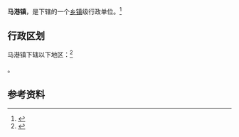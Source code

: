 {{中国乡级行政区|42/12/22/108/000}}

'''马港镇'''，是{{PRC admin/fullname|42/12/22/108/000|3}}下辖的一个[[乡镇|乡镇]]级行政单位。<ref>{{PRC admin/ref sgc|{{PRC admin/parent|42/12/22/108/000}}}}</ref>

== 行政区划 ==

马港镇下辖以下地区：<ref>{{PRC admin/ref sgc|42/12/22/108/000}}</ref>

{{PRC admin/children|42/12/22/108/000}}。

== 参考资料 ==

{{reflist}}

{{行政区划小作品}}
{{PRC admin/navcat|42/12/22/108/000}}